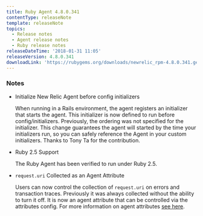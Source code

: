 ```yaml
---
title: Ruby Agent 4.8.0.341
contentType: releaseNote
template: releaseNote
topics:
  - Release notes
  - Agent release notes
  - Ruby release notes
releaseDateTime: '2018-01-31 11:05'
releaseVersion: 4.8.0.341
downloadLink: 'https://rubygems.org/downloads/newrelic_rpm-4.8.0.341.gem'
---
```


### Notes

* Initialize New Relic Agent before config initializers

  When running in a Rails environment, the agent registers an initializer that starts the agent. This initializer is now defined to run before config/initializers. Previously, the ordering was not specified for the initializer. This change guarantees the agent will started by the time your initializers run, so you can safely reference the Agent in your custom initializers. Thanks to Tony Ta for the contribution.
* Ruby 2.5 Support

  The Ruby Agent has been verified to run under Ruby 2.5.
* `request.uri` Collected as an Agent Attribute

  Users can now control the collection of `request.uri` on errors and transaction traces. Previously it was always collected without the ability to turn it off. It is now an agent attribute that can be controlled via the attributes config. For more information on agent attributes [see here](https://docs.newrelic.com/docs/agents/manage-apm-agents/agent-data/agent-attributes).
